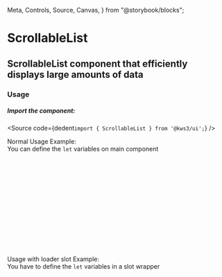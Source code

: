   Meta,
  Controls,
  Source,
  Canvas,
} from "@storybook/blocks";


<Version />

# ScrollableList
## ScrollableList component that efficiently displays large amounts of data

<Meta of={Stories} />
<Canvas of={Stories.Main} />
<Controls />

### Usage

##### Import the component:

<Source
  code={dedent`import { ScrollableList } from '@kws3/ui';`}
/>

<div className="columns">
<div className="column">
<div>Normal Usage Example:
<br/>You can define the <code>let</code> variables on main component</div>

```jsx
<ScrollableList
  {items}
  {height}
  {item_height}
  {end_threshold}
  {padding_threshold}
  bind:start
  bind:end
  on:end={endReached}
  let:item
  let:index
>
  <ListItem {item} {index} />
</ScrollableList>
```

</div>
<div className="column">
<div>Usage with loader slot Example:
<br/>You have to define the <code>let</code> variables in a slot wrapper</div>

```jsx
<ScrollableList
  {items}
  {height}
  {item_height}
  {end_threshold}
  {padding_threshold}
  bind:start
  bind:end
  on:end={endReached}
>
  <span
    slot="default"
    let:item
    let:index
  >
    <ListItem {item} {index} />
  </span>
  <span slot="loader">Loading...</span>
</ScrollableList>
```

</div>
</div>
